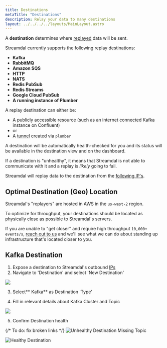 ```yaml
---
title: Destinations
metaTitle: "Destinations"
description: Relay your data to many destinations
layout: ../../../../layouts/MainLayout.astro
---
```


A **destination** determines where [replayed](/en/components/replays/) data will be sent.

Streamdal currently supports the following replay destinations:

- **Kafka**
- **RabbitMQ**
- **Amazon SQS**
- **HTTP**
- **NATS**
- **Redis PubSub**
- **Redis Streams**
- **Google Cloud PubSub**
- **A running instance of Plumber**

A replay destination can either be:

- A publicly accessible resource (such as an internet connected Kafka instance on Confluent)
- or
- A [tunnel](/en/components/tunnels/) created via `plumber`

A destination will be automatically health-checked for you and its status will be available in the destination view and on the dashboard.

If a destination is "unhealthy", it means that Streamdal is not able to communicate with it and a replay is _likely_ going to fail.

Streamdal will replay data to the destination from the [following IP's](undefined).

## Optimal Destination (Geo) Location

Streamdal's "replayers" are hosted in AWS in the `us-west-2` region.

To optimize for throughput, your destinations should be located as physically close as possible to Streamdal's servers.

If you are unable to "get closer" and require high throughput `10,000+ events/s`, [reach out to us](https://streamdal.com/contact) and we'll see what we can do about standing up infrastructure that's located closer to you.

## Kafka Destination

1. Expose a destination to Streamdal's outbound [IPs](https://app.gitbook.com/@batch-1/s/docs/~/drafts/-Mjes-eK8lsaN9vQsP8r/resources/faq#what-are-the-outbound-ips-that-batch-uses-for-replays)
2. Navigate to 'Destination' and select 'New Destination'

![](files/undefined)

3. Select** Kafka** as Destination 'Type'

4. Fill in relevant details about Kafka Cluster and Topic

![](files/undefined)

5. Confirm Destination health

{/* To do: fix broken links */}
![Unhealthy Destination Missing Topic](files/undefined)

![Healthy Destination](files/undefined)

